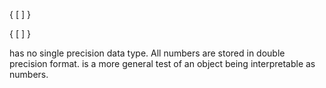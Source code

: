 
\frametitle{\texttt{R} Computing}
{
\Huge
\[ \mbox{ \texttt{R} Computing }\]
}

{
\Large
\[ \mbox{ Integers and Numerics }\]
}



\frametitle{\texttt{R} Computing}
\texttt{R} has no single precision data type. All \textit{\textbf{real}} numbers are stored in double precision format.
\texttt{is.numeric} is a more general test of an object being interpretable as numbers.
\begin{itemize}
\item \texttt{is.numeric()} : double-precision vector.
\item \texttt{is.integer()} : double-precision vector.
\item \texttt{is.double()} : double-precision vector.
\end{itemize}

